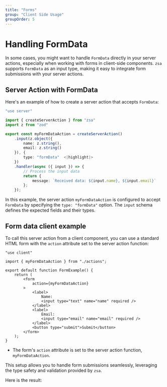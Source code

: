 ```yaml
---
title: "Forms"
group: "Client Side Usage"
groupOrder: 5
---
```


# Handling FormData

In some cases, you might want to handle `FormData` directly in your server actions, especially when working with forms in client-side components. `zsa` supports `FormData` as an input type, making it easy to integrate form submissions with your server actions.

## Server Action with FormData

Here's an example of how to create a server action that accepts `FormData`:

```typescript:actions.ts
"use server"

import { createServerAction } from "zsa"
import z from "zod"

export const myFormDataAction = createServerAction()
    .input(z.object({
        name: z.string(),
        email: z.string()
    }), {
        type: "formData"  <|highlight|>
    })
    .handler(async ({ input }) => {
        // Process the input data
        return {
            message: `Received data: ${input.name}, ${input.email}`
        };
    });
```

In this example, the server action `myFormDataAction` is configured to accept `FormData` by specifying the `type: "formData"` option. The `input` schema defines the expected fields and their types.

## Form data client example

To call this server action from a client component, you can use a standard HTML form with the `action` attribute set to the server action function:

```typescript:form-example.tsx
"use client"

import { myFormDataAction } from "./actions";

export default function FormExample() {
    return (
        <form
            action={myFormDataAction}
        >
            <label>
                Name:
                <input type="text" name="name" required />
            </label>
            <label>
                Email:
                <input type="email" name="email" required />
            </label>
            <button type="submit">Submit</button>
        </form>
    );
}
```

- The form's `action` attribute is set to the server action function, `myFormDataAction`.

This setup allows you to handle form submissions seamlessly, leveraging the type safety and validation provided by `zsa`.

Here is the result:

<ExampleComponent id="form-data" />
